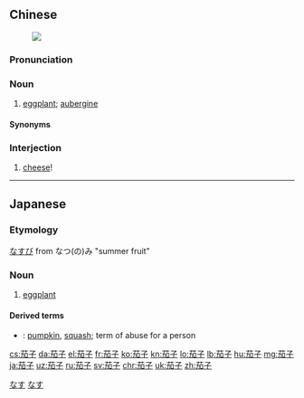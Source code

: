 ==Chinese==
{{zh-forms}}
[[Image:Eggplant-sliced.jpg|right|thumb|{{lang|zh|切開一半的茄子}}]]

===Pronunciation===
{{zh-pron
|m=qiézi
|c=ke4-2 zi2
|g=qia2 zi
|j=qie1 zeh
|w=3ga tsr
|x=jie2 zr/jia2 zr
|cat=n,intj
}}

===Noun===
{{zh-noun}}

# [[eggplant]]; [[aubergine]]

====Synonyms====
{{zh-dial}}

===Interjection===
{{zh-interj}}

# {{lb|zh|chiefly|Mandarin|when taking a photograph}} [[cheese]]!

{{zh-cat|Foods|Fruits|Advanced}}

----

==Japanese==
{{ja-kanjitab}}

===Etymology===
[[なすび]] from なつ(の)み "summer fruit"

===Noun===
{{ja-noun|なす|なすび}}

# [[eggplant]]

====Derived terms====
{{der-top}}
* {{ja-r|唐茄子|とうなす}}: [[pumpkin]], [[squash]]; term of abuse for a person
{{der-bottom}}

[[Category:Japanese basic words|なす]]
[[Category:ja:Vegetables|なす]]

[[cs:茄子]]
[[da:茄子]]
[[el:茄子]]
[[fr:茄子]]
[[ko:茄子]]
[[kn:茄子]]
[[lo:茄子]]
[[lb:茄子]]
[[hu:茄子]]
[[mg:茄子]]
[[ja:茄子]]
[[uz:茄子]]
[[ru:茄子]]
[[sv:茄子]]
[[chr:茄子]]
[[uk:茄子]]
[[zh:茄子]]